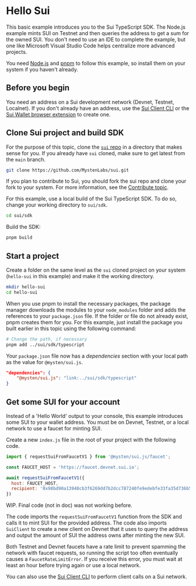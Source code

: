 # Hello Sui




This basic example introduces you to the Sui TypeScript SDK. The Node.js example mints SUI on Testnet and then queries the address to get a sum for the owned SUI. You don't need to use an IDE to complete the example, but one like Microsoft Visual Studio Code helps centralize more advanced projects. 

You need [Node.js](https://nodejs.org/en/download/current) and [pnpm](https://pnpm.io/installation) to follow this example, so install them on your system if you haven't already. 

## Before you begin

You need an address on a Sui development network (Devnet, Testnet, Localnet). If you don't already have an address, use the [Sui Client CLI](https://docs.sui.io/build/cli-client) or the [Sui Wallet browser extension](https://docs.mystenlabs.com/wallet) to create one. 

## Clone Sui project and build SDK

For the purpose of this topic, clone the [`sui` repo](https://github.com/MystenLabs/sui) in a directory that makes sense for you. If you already have `sui` cloned, make sure to get latest from the `main` branch. 

```sh
git clone https://github.com/MystenLabs/sui.git
```

If you plan to contribute to Sui, you should fork the sui repo and clone your fork to your system. For more information, see the [Contribute topic](https://docs.sui.io/contribute). 

For this example, use a local build of the Sui TypeScript SDK. To do so, change your working directory to `sui/sdk`.

```sh
cd sui/sdk
```

Build the SDK:

```sh
pnpm build
```

## Start a project

Create a folder on the same level as the `sui` cloned project on your system (`hello-sui` in this example) and make it the working directory. 

```sh
mkdir hello-sui
cd hello-sui
```

When you use pnpm to install the necessary packages, the package manager downloads the modules to your `node_modules` folder and adds the references to your `package.json` file. If the folder or file do not already exist, pnpm creates them for you. For this example, just install the package you built earlier in this topic using the following command: 

```sh
# Change the path, if necessary 
pnpm add ../sui/sdk/typescript
```

Your `package.json` file now has a *dependencies* section with your local path as the value for `@mysten/sui.js`.

```json
"dependencies": {
    "@mysten/sui.js": "link:../sui/sdk/typescript"
}
```

## Get some SUI for your account

Instead of a 'Hello World' output to your console, this example introduces some SUI to your wallet address. You must be on Devnet, Testnet, or a local network to use a faucet for minting SUI. 

Create a new `index.js` file in the root of your project with the following code.  

```js
import { requestSuiFromFaucetV1 } from '@mysten/sui.js/faucet';

const FAUCET_HOST = 'https://faucet.devnet.sui.io';

await requestSuiFromFaucetV1({
  host: FAUCET_HOST,
  recipient: '0x98bd90a13940cb3f6269dd7b2dcc787240fe9edebfe33fa35d736b5a0fcf2181',
})
```

<Callout type="note">
WIP. Final code (not in doc) was not working before.
</Callout>

The code imports the `requestSuiFromFaucetV1` function from the SDK and calls it to mint SUI for the provided address. The code also imports `SuiClient` to create a new client on Devnet that it uses to query the address and output the amount of SUI the address owns after minting the new SUI. 

Both Testnet and Devnet faucets have a rate limit to prevent spamming the network with faucet requests, so running the script too often eventually causes a `FaucetRateLimitError`. If you receive this error, you must wait at least an hour before trying again or use a local network.

You can also use the [Sui Client CLI](https://docs.sui.io/build/cli-client) to perform client calls on a Sui network. 
